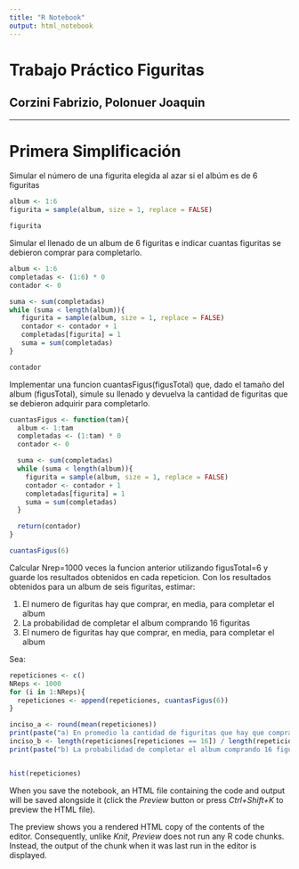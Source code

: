 ```yaml
---
title: "R Notebook"
output: html_notebook
---
```


# Trabajo Práctico Figuritas

## Corzini Fabrizio, Polonuer Joaquin

------------------------------------------------------------------------

# Primera Simplificación

Simular el número de una figurita elegida al azar si el albúm es de 6 figuritas

```r
album <- 1:6
figurita = sample(album, size = 1, replace = FALSE)

figurita
```

Simular el llenado de un album de 6 figuritas e indicar cuantas figuritas se debieron
comprar para completarlo.

```r

album <- 1:6
completadas <- (1:6) * 0
contador <- 0

suma <- sum(completadas)
while (suma < length(album)){
   figurita = sample(album, size = 1, replace = FALSE)
   contador <- contador + 1
   completadas[figurita] = 1
   suma = sum(completadas)
}

contador
```

Implementar una funcion cuantasFigus(figusTotal) que, dado el tamaño del album (figusTotal), simule su llenado y devuelva la cantidad de figuritas que se debieron adquirir para completarlo.

```r
cuantasFigus <- function(tam){
  album <- 1:tam
  completadas <- (1:tam) * 0
  contador <- 0

  suma <- sum(completadas)
  while (suma < length(album)){
    figurita = sample(album, size = 1, replace = FALSE)
    contador <- contador + 1
    completadas[figurita] = 1
    suma = sum(completadas)
  }

  return(contador) 
}

cuantasFigus(6)
```

Calcular Nrep=1000 veces la funcion anterior utilizando figusTotal=6 y guarde los resultados obtenidos en cada repeticion. Con los resultados obtenidos para un album de seis figuritas, estimar:

1.  El numero de figuritas hay que comprar, en media, para completar el album
2.  La probabilidad de completar el album comprando 16 figuritas
3.  El numero de figuritas hay que comprar, en media, para completar el album

Sea:

```r
repeticiones <- c()
NReps <- 1000
for (i in 1:NReps){
  repeticiones <- append(repeticiones, cuantasFigus(6))
}

inciso_a <- round(mean(repeticiones))
print(paste("a) En promedio la cantidad de figuritas que hay que comprar es de:", inciso_a))
inciso_b <- length(repeticiones[repeticiones == 16]) / length(repeticiones)
print(paste("b) La probabilidad de completar el album comprando 16 figuritas es de:", inciso_b))


hist(repeticiones)
```

When you save the notebook, an HTML file containing the code and output will be saved alongside it (click the *Preview* button or press *Ctrl+Shift+K* to preview the HTML file).

The preview shows you a rendered HTML copy of the contents of the editor. Consequently, unlike *Knit*, *Preview* does not run any R code chunks. Instead, the output of the chunk when it was last run in the editor is displayed.
